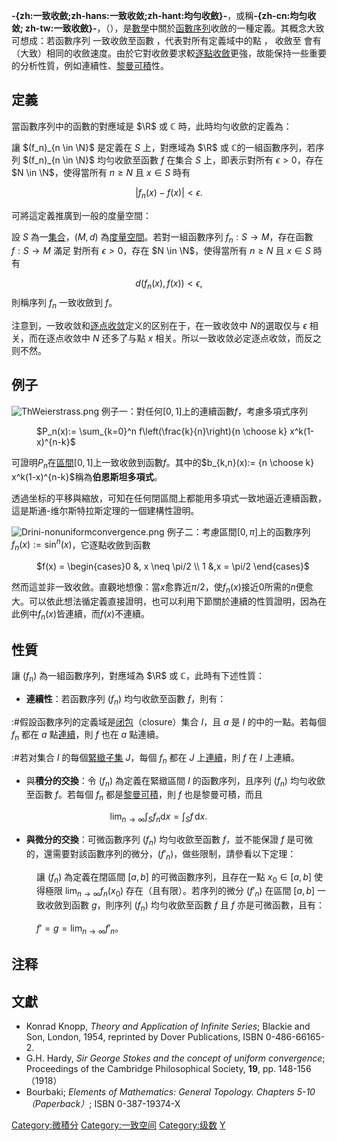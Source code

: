 {{NoteTA|G1=Math|1=zh:一致收斂;zh-hans:一致收敛;zh-hant:均勻收斂}}
'''-{zh:一致收斂;zh-hans:一致收敛;zh-hant:均勻收斂}-'''，或稱'''-{zh-cn:均匀收敛; zh-tw:一致收斂}-'''，（{{Lang-en|Uniform convergence}}），是[[數學|數學]]中關於[[函數|函數]][[序列|序列]]收斂的一種定義。其概念大致可想成：若函數序列 {{math|''f<sub>n</sub>''}} 一致收斂至函數 {{math|''f''}}，代表對所有定義域中的點 {{math|''x''}}，{{math|''f<sub>n</sub>''(''x'')}} 收斂至 {{math|''f''(''x'')}} 會有（大致）相同的收斂速度{{notetag|所以才會用「均勻」或「一致」來形容這種模式的收歛}}。由於它對收斂要求較[[逐點收斂|逐點收斂]]更強，故能保持一些重要的分析性質，例如連續性、[[黎曼可積|黎曼可積]]性。

== 定義 ==
當函數序列中的函數的對應域是 <math>\R</math> 或 <math>\mathbb{C}</math> 時，此時均勻收歛的定義為：

讓 <math>(f_n)_{n \in \N}</math> 是定義在 <math>S</math> 上，對應域為 <math>\R</math> 或 
<math>\mathbb{C}</math>的一組函數序列，若序列 <math>(f_n)_{n \in \N}</math> 均勻收歛至函數 
<math>f</math> 在集合 <math>S</math> 上，即表示對所有 <math>\epsilon > 0</math>，存在 
<math>N \in \N</math>，使得當所有 <math>n \geq N</math> 且 <math>x \in S</math> 時有

:<math> |f_n(x) - f(x)| < \epsilon .</math>

可將這定義推廣到一般的度量空間：

設 <math>S</math> 為一[[集合|集合]]，<math>(M,d)</math> 為[[度量空間|度量空間]]。若對一組函數序列 <math>f_n:  S \to M</math>，存在函數 <math>f: S \to M</math> 滿足
對所有 <math>\epsilon > 0</math>，存在 <math>N \in \N</math>，使得當所有 <math>n \geq N</math> 且
<math> x \in S</math> 時有

:<math>d(f_n(x), f(x)) < \epsilon,</math>
則稱序列 <math>f_n</math> 一致收斂到 <math>f</math>。


注意到，一致收敛和[[逐点收敛|逐点收敛]]定义的区别在于，在一致收敛中 <math>N</math>的選取仅与 <math>\epsilon</math> 相关，而在逐点收敛中 <math>N</math> 还多了与點 <math>x</math> 相关。所以一致收敛必定逐点收敛，而反之则不然。

== 例子 ==
[[File:ThWeierstrass.png|thumb]]
例子一：對任何<math>[0,1]</math>上的連續函數<math>f</math>，考慮多項式序列
: <math>P_n(x):= \sum_{k=0}^n f\left(\frac{k}{n}\right){n \choose k} x^k(1-x)^{n-k}</math>
可證明<math>P_n</math>在[[區間|區間]]<math>[0,1]</math>上一致收斂到函數<math>f</math>。其中的<math>b_{k,n}(x):= {n \choose k} x^k(1-x)^{n-k}</math>稱為'''伯恩斯坦多項式'''。

透過坐标的平移與縮放，可知在任何閉區間上都能用多項式一致地逼近連續函數，這是斯通-维尔斯特拉斯定理的一個建構性證明。

[[File:Drini-nonuniformconvergence.png|thumb]]
例子二：考慮區間<math>[0,\pi]</math>上的函數序列<math>f_n(x):= \sin^n(x)</math>，它逐點收斂到函數
: <math>f(x) = \begin{cases}0 &, x \neq \pi/2 \\ 1 &,x = \pi/2 \end{cases}</math>
然而這並非一致收斂。直觀地想像：當<math>x</math>愈靠近<math>\pi/2</math>，使<math>f_n(x)</math>接近<math>0</math>所需的<math>n</math>便愈大。可以依此想法循定義直接證明，也可以利用下節關於連續的性質證明，因為在此例中<math>f_n(x)</math>皆連續，而<math>f(x)</math>不連續。

== 性質 ==
讓 <math>(f_n)</math> 為一組函數序列，對應域為 <math>\R</math> 或 <math>\mathbb{C}</math>，此時有下述性質：

* '''連續性'''：若函數序列 <math>(f_n)</math> 均勻收歛至函數 <math>f</math>，則有：
:#假設函數序列的定義域是[[闭包_(拓扑学)|闭包]]（closure）集合 <math>I</math>，且 <math>a</math> 是 <math>I</math> 的中的一點。若每個 <math>f_n</math> 都在 <math>a</math> 點[[連續|連續]]，則 <math>f</math> 也在 <math>a</math> 點連續。
:#若对集合 <math>I</math> 的每個[[紧集|緊緻子集]] <math>J</math>，每個 <math>f_n</math> 都在 <math>J</math> 上[[連續|連續]]，則 <math>f</math> 在 <math>I</math> 上連續。 

* 與'''積分的交換'''：令 <math>(f_n)</math> 為定義在緊緻區間 <math>I</math> 的函數序列，且序列 <math>(f_n)</math> 均勻收歛至函數 <math>f</math>。若每個 <math>f_n</math> 都是[[黎曼可積|黎曼可積]]，則 <math>f</math> 也是黎曼可積，而且

:<math>\lim_{n \to \infty}\int_S f_n\mathrm{d}x = \int_S f\, \mathrm{d}x.\quad\quad</math>{{notetag|在[[勒貝格積分|勒貝格積分]]的框架下能得到更廣的結果。}}

* '''與微分的交換'''：可微函數序列 <math>(f_n)</math> 均勻收歛至函數 <math>f</math>，並不能保證 <math>f</math> 是可微的，還需要對該函數序列的微分，<math>(f'_n)</math>，做些限制，請參看以下定理：

: 讓 <math>(f_n)</math> 為定義在閉區間 <math>[a,b]</math> 的可微函數序列，且存在一點 <math>x_0\in[a,b]</math> 使得極限 <math>\lim_{n\to\infty} f_n(x_0)</math> 存在（且有限）。若序列的微分 <math>(f'_n)</math> 在區間 <math>[a,b]</math> 一致收斂到函數 <math>g</math>，則序列 <math>(f_n)</math> 均勻收歛至函數 <math>f</math> 且 <math>f</math> 亦是可微函數，且有：

: <math>f' = g = \lim_{n\to \infty} f'_n</math>。

==注释==
{{notefoot}}

== 文獻 ==
* Konrad Knopp, <cite>Theory and Application of Infinite Series</cite>; Blackie and Son, London, 1954, reprinted by Dover Publications, ISBN 0-486-66165-2.
* G.H. Hardy, <cite>Sir George Stokes and the concept of uniform convergence</cite>; Proceedings of the Cambridge Philosophical Society, '''19''', pp. 148-156（1918）
* Bourbaki; <cite>Elements of Mathematics: General Topology. Chapters 5-10（Paperback）</cite>; ISBN 0-387-19374-X

{{点集拓扑}}

[[Category:微積分|Category:微積分]]
[[Category:一致空间|Category:一致空间]]
[[Category:级数|Category:级数]]
[[Category:函数空间的拓扑|Y]]